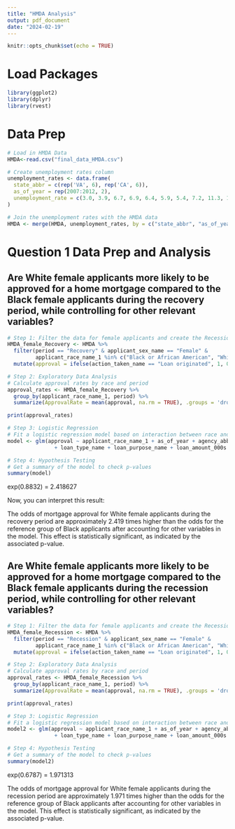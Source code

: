 ---
title: "HMDA Analysis"
output: pdf_document
date: "2024-02-19"
---

```{r setup, include=FALSE}
knitr::opts_chunk$set(echo = TRUE)
```

# Load Packages
```{r}
library(ggplot2)
library(dplyr)
library(rvest)
```

# Data Prep
```{r}
# Load in HMDA Data
HMDA<-read.csv("final_data_HMDA.csv")

# Create unemployment rates column
unemployment_rates <- data.frame(
  state_abbr = c(rep('VA', 6), rep('CA', 6)),
  as_of_year = rep(2007:2012, 2),
  unemployment_rate = c(3.0, 3.9, 6.7, 6.9, 6.4, 5.9, 5.4, 7.2, 11.3, 12.4, 11.8, 10.4)
)

# Join the unemployment rates with the HMDA data
HMDA <- merge(HMDA, unemployment_rates, by = c("state_abbr", "as_of_year"), all.x = TRUE)

```

# Question 1 Data Prep and Analysis
## Are White female applicants more likely to be approved for a home mortgage compared to the Black female applicants during the recovery period, while controlling for other relevant variables?
```{r}
# Step 1: Filter the data for female applicants and create the Recession/Recovery variable
HMDA_female_Recovery <- HMDA %>%
  filter(period == "Recovery" & applicant_sex_name == "Female" & 
         applicant_race_name_1 %in% c("Black or African American", "White")) %>%
  mutate(approval = ifelse(action_taken_name == "Loan originated", 1, 0))

# Step 2: Exploratory Data Analysis
# Calculate approval rates by race and period
approval_rates <- HMDA_female_Recovery %>%
  group_by(applicant_race_name_1, period) %>%
  summarize(ApprovalRate = mean(approval, na.rm = TRUE), .groups = 'drop') 

print(approval_rates)
```

```{r}
# Step 3: Logistic Regression
# Fit a logistic regression model based on interaction between race and period
model <- glm(approval ~ applicant_race_name_1 + as_of_year + agency_abbr +
               + loan_type_name + loan_purpose_name + loan_amount_000s + preapproval_name + hud_median_family_income + unemployment_rate + state_abbr, data = HMDA_female_Recovery, family = binomial)

# Step 4: Hypothesis Testing
# Get a summary of the model to check p-values
summary(model)
```
exp(0.8832) = 2.418627


Now, you can interpret this result:

The odds of mortgage approval for White female applicants during the recovery period are approximately 2.419 times higher than the odds for the reference group of Black applicants after accounting for other variables in the model. This effect is statistically significant, as indicated by the associated p-value.


## Are White female applicants more likely to be approved for a home mortgage compared to the Black female applicants during the recession period, while controlling for other relevant variables?

```{r}
# Step 1: Filter the data for female applicants and create the Recession/Recovery variable
HMDA_female_Recession <- HMDA %>%
  filter(period == "Recession" & applicant_sex_name == "Female" & 
         applicant_race_name_1 %in% c("Black or African American", "White")) %>%
  mutate(approval = ifelse(action_taken_name == "Loan originated", 1, 0))

# Step 2: Exploratory Data Analysis
# Calculate approval rates by race and period
approval_rates <- HMDA_female_Recession %>%
  group_by(applicant_race_name_1, period) %>%
  summarize(ApprovalRate = mean(approval, na.rm = TRUE), .groups = 'drop') 

print(approval_rates)

# Step 3: Logistic Regression
# Fit a logistic regression model based on interaction between race and period
model2 <- glm(approval ~ applicant_race_name_1 + as_of_year + agency_abbr +
               + loan_type_name + loan_purpose_name + loan_amount_000s + preapproval_name + hud_median_family_income + unemployment_rate + state_abbr, data = HMDA_female_Recession, family = binomial)

# Step 4: Hypothesis Testing
# Get a summary of the model to check p-values
summary(model2)
```
exp(0.6787) = 1.971313


The odds of mortgage approval for White female applicants during the recession period are approximately 1.971 times higher than the odds for the reference group of Black applicants after accounting for other variables in the model. This effect is statistically significant, as indicated by the associated p-value.





